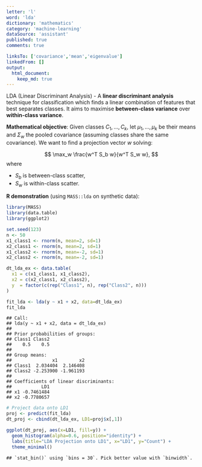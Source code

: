```yaml
---
letter: 'l'
word: 'lda'
dictionary: 'mathematics'
category: 'machine-learning'
dataSource: 'assistant'
published: true
comments: true

linksTo: ['covariance','mean','eigenvalue']
linkedFrom: []
output:
  html_document:
    keep_md: true
---
```




<a id="lda">LDA (Linear Discriminant Analysis)</a> - A **linear discriminant analysis** technique for classification which finds a linear combination of features that best separates classes. It aims to maximise **between-class variance** over **within-class variance**.

**Mathematical objective**:
Given classes $C_1,\dots,C_k$, let $\mu_1,\dots,\mu_k$ be their means and $\Sigma_w$ the pooled covariance (assuming classes share the same covariance). We want to find a projection vector $w$ solving:

$$
\max_w \frac{w^T S_b w}{w^T S_w w},
$$
where
- $S_b$ is between-class scatter,
- $S_w$ is within-class scatter.

**R demonstration** (using `MASS::lda` on synthetic data):


``` r
library(MASS)
library(data.table)
library(ggplot2)

set.seed(123)
n <- 50
x1_class1 <- rnorm(n, mean=2, sd=1)
x2_class1 <- rnorm(n, mean=2, sd=1)
x1_class2 <- rnorm(n, mean=-2, sd=1)
x2_class2 <- rnorm(n, mean=-2, sd=1)

dt_lda_ex <- data.table(
  x1 = c(x1_class1, x1_class2),
  x2 = c(x2_class1, x2_class2),
  y  = factor(c(rep("Class1", n), rep("Class2", n)))
)

fit_lda <- lda(y ~ x1 + x2, data=dt_lda_ex)
fit_lda
```

```
## Call:
## lda(y ~ x1 + x2, data = dt_lda_ex)
## 
## Prior probabilities of groups:
## Class1 Class2 
##    0.5    0.5 
## 
## Group means:
##               x1        x2
## Class1  2.034404  2.146408
## Class2 -2.253900 -1.961193
## 
## Coefficients of linear discriminants:
##           LD1
## x1 -0.7461484
## x2 -0.7780657
```

``` r
# Project data onto LD1
proj <- predict(fit_lda)
dt_proj <- cbind(dt_lda_ex, LD1=proj$x[,1])

ggplot(dt_proj, aes(x=LD1, fill=y)) +
  geom_histogram(alpha=0.6, position="identity") +
  labs(title="LDA Projection onto LD1", x="LD1", y="Count") +
  theme_minimal()
```

```
## `stat_bin()` using `bins = 30`. Pick better value with `binwidth`.
```

<Figure src="/Users/work/Coding/derecksprojects/derecksnotes.com-playground/derecksnotes.com/client/src/app/dictionaries/mathematics/definitions/mathematics_machine-learning_l_lda_files/figure-html/unnamed-chunk-1-1.png">
	
</Figure>
